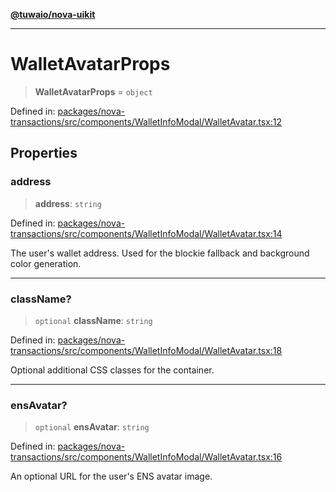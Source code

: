 [**@tuwaio/nova-uikit**](../../../README.md)

***

# WalletAvatarProps

> **WalletAvatarProps** = `object`

Defined in: [packages/nova-transactions/src/components/WalletInfoModal/WalletAvatar.tsx:12](https://github.com/TuwaIO/nova-uikit/blob/985b4a4cd38e58034503f518efebb4b1edaf04b4/packages/nova-transactions/src/components/WalletInfoModal/WalletAvatar.tsx#L12)

## Properties

### address

> **address**: `string`

Defined in: [packages/nova-transactions/src/components/WalletInfoModal/WalletAvatar.tsx:14](https://github.com/TuwaIO/nova-uikit/blob/985b4a4cd38e58034503f518efebb4b1edaf04b4/packages/nova-transactions/src/components/WalletInfoModal/WalletAvatar.tsx#L14)

The user's wallet address. Used for the blockie fallback and background color generation.

***

### className?

> `optional` **className**: `string`

Defined in: [packages/nova-transactions/src/components/WalletInfoModal/WalletAvatar.tsx:18](https://github.com/TuwaIO/nova-uikit/blob/985b4a4cd38e58034503f518efebb4b1edaf04b4/packages/nova-transactions/src/components/WalletInfoModal/WalletAvatar.tsx#L18)

Optional additional CSS classes for the container.

***

### ensAvatar?

> `optional` **ensAvatar**: `string`

Defined in: [packages/nova-transactions/src/components/WalletInfoModal/WalletAvatar.tsx:16](https://github.com/TuwaIO/nova-uikit/blob/985b4a4cd38e58034503f518efebb4b1edaf04b4/packages/nova-transactions/src/components/WalletInfoModal/WalletAvatar.tsx#L16)

An optional URL for the user's ENS avatar image.
